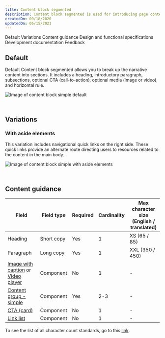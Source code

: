 ```yaml
---
title: Content block segmented
description: Content block segmented is used for introducing page content, similar to Content block – simple but it has added ability to include subsections.
createdOn: 09/18/2020
updatedOn: 06/15/2021
---
```



<ComponentDescription name="Content block segmented" type="layout" />

<AnchorLinks>

<AnchorLink>Default</AnchorLink>
<AnchorLink>Variations</AnchorLink>
<AnchorLink>Content guidance</AnchorLink>
<AnchorLink>Design and functional specifications</AnchorLink>
<AnchorLink>Development documentation</AnchorLink>
<AnchorLink>Feedback</AnchorLink>

</AnchorLinks>

## Default

Default Content block segmented allows you to break up the narrative content into sections. It includes a heading, introductory paragraph, subsections, optional CTA (call-to-action), optional media (image or video), and horizontal rule.

![Image of content block simple default](../../images/pattern/content-block-segmented/content-block-segmented.jpg)

<br />

## Variations

### With aside elements

This variation includes navigational quick links on the right side. These quick links provide an alternate route directing users to resources related to the content in the main body.

![Image of content block simple with aside elements](../../images/pattern/content-block-segmented/content-block-segmented-with-aside-elements.jpg)

<br />

## Content guidance

| Field | Field type | Required   | Cardinality | Max character size <br/>(English / translated) |
| --------  | ---------- | ---------- | ---------- | ---------- |
| Heading | Short copy | Yes | 1 | XS (65 / 85)|
| Paragraph | Long copy | Yes | 1 | XXL (350 / 450)|
| [Image with caption](https://www.ibm.com/standards/web/carbon-for-ibm-dotcom/components/image-with-caption) or [Video player](https://www.ibm.com/standards/web/carbon-for-ibm-dotcom/components/video-player) | Component | No | 1 | - |
| [Content group - simple](https://www.ibm.com/standards/web/carbon-for-ibm-dotcom/components/content-group-simple) | Component | Yes | 2-3 | - |
| [CTA (card)](https://www.ibm.com/standards/web/carbon-for-ibm-dotcom/components/cta/#card) | Component | No | 1 | - |
| [Link list](https://www.ibm.com/standards/web/carbon-for-ibm-dotcom/components/link-list) | Component | No | 1 | - |

To see the list of all character count standards, go to this <a href="https://github.com/carbon-design-system/carbon-for-ibm-dotcom-website/wiki/Character-count-standards" target="_blank" rel="noreferrer">link</a>.

<ComponentFooter name="Content block segmented" type="layout" />
